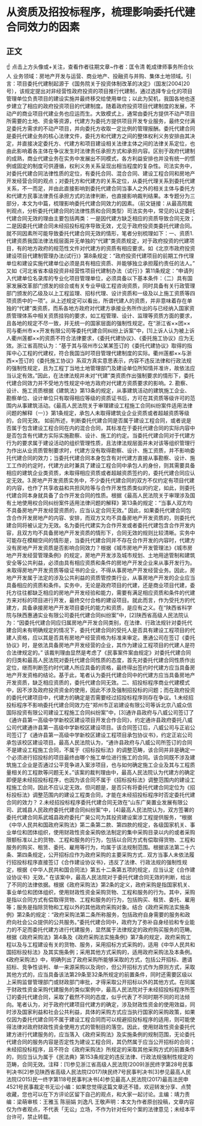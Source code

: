 # 从资质及招投标程序，梳理影响委托代建合同效力的因素
## 正文
☝ 点击上方头像或+关注，查看作者往期文章~作者：匡令清 乾成律师事务所合伙人 业务领域：房地产开发与运营、商业地产、投融资与并购、集体土地领域。引言：项目委托代建制起源于《国务院关于投资体制改革的决定》（国发[2004]20号），该规定提出对非经营性政府投资的项目推行代建制，通过选择专业化的项目管理单位负责项目的建设实施并最终移交给使用单位；以此为契机，我国各地也逐步建立了相应的政府投资项目的代建制度。随着政府投资项目代建制度的发展，不动产的商业项目代建业务也应运而生。大致模式上，通常由委托方提供不动产项目所需要的土地、资金等资源，代建方为委托方提供项目开发专业服务，最终交付满足委托方需求的不动产项目，并向委托方收取一定比例的管理报酬。委托代建合同是委托代建业务的核心法律文件，委托方和代建方之间的整体权利义务安排由其决定，并直接决定委托方、代建方和项目建设相关法律主体之间的法律关系定位，也由此影响着各主体在争议发生时法律责任承担方式和承担内容。区别于政府代建制的成熟，商业代建业务在实务中发展出不同模式，各方利益安排也并没有统一的惯例或固定的制度可供遵循，权利义务关系呈现出相当程度的复杂性。司法实务中，对委托代建合同法律性质的定位，有委托合同、混合合同、建设工程合同和房地产开发经营合同的观点；对委托方和代建方的关系定位，从委托代理关系到委托代建关系，不一而足，并由此直接影响到委托代建合同当事人之外的相关主体与委托方和代建方民事法律责任承担方式的法律判断，也直接影响裁判结果。本专题分为三部分，本文为中篇，梳理影响委托代建合同效力的因素。（前文链接：从最高院裁判观点，分析委托代建合同的法律性质和合同类型）司法实务中，常见的认定委托代建合同无效的理由主要包括两类：一是因代建方缺乏相应的资质导致合同无效；二是因委托代建合同未经招投标程序导致无效，尤见于政府投资类委托代建合同。就不同因素所可能导致委托代建合同无效的情形，笔者分别梳理如下：一、资质1.代建资质我国法律法规层面并无单独的“代建”类资质规定，对于政府投资的代建项目，有的地方政府的规范性文件对代建方的资质有相应要求。如《北京市政府投资建设项目代建制管理办法(试行)》第8条规定：“政府投资代建项目的前期工作代理单位和建设实施代建单位必须是具有相应资质、并能够独立承担履约责任的法人。” 又如《河北省省本级投资非经营性项目代建制办法（试行）》第11条规定：“申请列入代建单位名录库的专业化项目管理单位，必须具备以下基本条件：（二）具有国家发展改革部门颁发的综合或有关专业甲级工程咨询资质，同时具备有关行政管理部门颁发的乙级及以上工程监理、招标代理、设计资质和一级及以上施工资质等四项资质中的一项”。从上述规定可以看出，所谓代建人的资质，并非意味着存在单独的“代建”类资质，而系各地方政府对代建方承接业务所作出的与已经纳入国家资质管理体系中相关资质挂钩的要求，如工程管理、设计、监理等资质方面的要求，且各地的规定不尽一致，并无统一的国家层面的强制性规定。在“浙江省××团××司与衢州市××开发有限公司等委托代建合同纠纷上诉案”中，[1]上诉人认为被上诉人衢州莲都××的资质不符合法律要求，《委托代建协议》、《委托施工协议》应为无效。浙江省高院认为：“基于其与宿州市公某某签订的《委托代建协议》取得的指挥中心工程的代建权，符合我国当时项目管理代建制度的实际。衢州莲都××与浙西××签订的《委托施工协议》系双方真实意思表示，内容不违反法律和行政法规的强制性规定，且为工程丁当地土地管理部门及建设单位所知情并准许，故依法应当认定有效。”因此，在法律法规并未对“代建”类资质作出强制要求的情形下，委托代建合同效力并不受地方性规定中地方政府对代建方资质要求的影响。2. 勘察、设计、施工资质根据《建筑法》第13条的规定，从事建筑活动的建筑施工企业、勘察单位、设计单位只有取得相应等级的资质证书后，方可在其资质等级许可的范围内从事建筑活动。《最高人民法院关于审理建设工程施工合同纠纷案件适用法律问题的解释（一）》第1条规定，承包人未取得建筑业企业资质或者超越资质等级的，合同无效。 如前所述，判断委托代建合同是否属于建设工程合同，或者说是否属于包含建设工程合同在内的混合合同，其标准在于委托代建合同的实际内容中是否包含有代建方实际实施勘察、设计、施工的约定。当委托代建合同对于代建方行为的要求属于建设活动的组织管理性质，且法律法规层面并未对该等组织管理行为作出从业资质管制要求时，代建方没有取得勘察、设计、施工资质，并不影响委托代建合同的效力；当委托代建合同本身包含有对代建方直接从事勘察、设计、施工工作的约定时，代建方此时兼具了建设工程合同中承包人的身份，则其需要具备相应的建筑企业类资质，未取得相应资质或者超越资质签约的，委托代建合同应认定无效。3.房地产开发资质实务中，不少委托代建合同的双方不仅约定有项目代建的内容，也作了共享收益和共担风险等与合作开发性质类似的约定，如此，则委托代建合同本身就具备了合作开发合同的性质。根据《最高人民法院关于审理涉及国有土地使用权合同纠纷案件适用法律问题的解释》第13条的规定：“当事人双方均不具备房地产开发经营资质的，应当认定合同无效。” 因此，如果委托代建合同包含合作开发房地产的内容、安排，而双方又均不具备房地产开发资质的，则委托代建合同将被认定为无效。名为委托代建实为合作开发或者委托代建包含合作开发内容，且双方均不具备房地产开发资质的情形下，合同无效的规则比较清晰。实务中可能存在模糊空间的情形是，当委托代建合同并不存在合作开发的内容时，代建方没有房地产开发资质是否影响合同效力？根据《城市房地产开发管理法》《城市房地产开发经营管理条例》的规定，房地产开发涉及城市规划、土地用途管制和建筑安全等公共利益，必须由具有相应资质和条件的房地产开发企业来从事开发行为。未取得房地产开发资质等级证书的企业，不得从事房地产开发经营业务。因此，房地产开发属于法定的涉及公共利益的资质管控类行业，从事房地产开发的企业应当具备相应的资质和条件。实务中，无论是政府项目的代建，还是商业项目代建，委托方往往都缺乏相应的房地产开发经验和能力，需要有满足相应资质和条件的代建方来对标的项目进行开发，最终交付合格的建设项目。就此而言，作为受托方的代建方，具备承接房地产开发项目委托的能力和资质，是应有之义。在“陕西省科学院与陕西惠通实业有限公司委托代建合同纠纷案”中，[2]陕西省高级人民法院认为：“因委托代建合同应归属房地产开发合同类别，在法律、行政法规针对委托代建合同未有明确规定的情况下，委托代建合同的受托人是否具有建设工程项目的代建人资格，应以其是否具有房地产经营资格为标准来审定。惠通公司在签订《委托协议》时，是依法具备房地产开发经营的企业，其作为建设工程项目的代建人是符合法律规定的。” 该裁判理由显然是考虑了《民事案件案由规定》对委托代建合同的归类和最高人民法院对委托代建合同性质的态度，首先对委托代建合同性质作出定位，继而判断签约时代建人所应具备的资格，最终得出签约时代建方应当具备房地产开发资格的结论。基于此，笔者认为委托代建合同中的代建方应当具备房地产开发资质，缺乏相应资质的，委托代建合同无效。二、招投标程序商业代建模式中，因不涉及政府投资资金的使用，因此不涉及强制招投标的问题；而在政府投资的委托代建项目中，代建方的确定是否需要经过招投标程序则存在争议。1.未经招投标程序不影响委托代建合同效力在“郑州市正岩建设有限公司等诉北京八威众信国际投资有限公司建设工程施工合同纠纷案”中，[3]通许县政府与八威公司签订了《通许县第一高级中学新校区建设项目开发合作合同》，约定通许县政府委托八威公司代建通许县第一高级中学新校区建设项目。该合同签订后，八威公司与正岩公司签订了《通许县第一高级中学新校区建设工程项目承包协议书》，约定正岩公司承包该校区建设项目。最高人民法院认为，“通许县政府与八威公司所签订的合同不是建设工程施工合同，不属于《招标投标法》的调整范畴，该合同并非是确定一个必须进行招投标的项目最终由哪个施工单位进行施工的合同。该合同既不涉及建筑施工企业是否通过公平竞争进入案涉项目，也与如何确定施工企业及其与工程质量相关的工程款等问题无关。”该案的裁判理由中，最高人民法院认为代建方的确定即便是未经招投标程序，也因为该合同不属于《招标投标法》调整范围内的建设工程施工合同，因此不应认定无效。但问题是，是否只有将委托代建合同定位为《招标投标法》调整范围内的建设工程类合同，才能在未经招投标程序时否定委托代建合同的效力？ 2.未经招投标程序委托代建合同无效在“山东广昊置业发展有限公司、武城县人民政府委托代建合同纠纷案”中，[4]最高人民法院认为，双方签署的委托代建合同系武城县政府委托广昊公司为其投资建设案涉工程提供服务，“根据《中华人民共和国政府采购法》第二条第二款、第四款的规定，各级国家机关、事业单位和团体组织，使用财政性资金采购依法制定的集中采购目录以内的或者采购限额标准以上的货物、工程和服务的行为，包括以合同方式有偿取得货物、工程和服务的购买、租赁、委托、雇用等行为，均属于该法规制范围。根据该法第二十六条、第四条规定，公开招标应作为政府采购的主要采购方式.. 双方当事人未依法履行招投标程序直接签订《合作建设协议书》，违反了法律、行政法规的强制性规定，根据《中华人民共和国合同法》第五十二条第五项的规定，应当认定《合作建设协议书》无效。” 在该案中，最高人民法院对于委托代建合同无效的判断，给出了不同的法律依据。根据《政府采购法》第2条的定义，政府采购是指国家机关、事业单位和团体组织，使用财政性资金采购货物、工程和服务的行为。其中，采购是指以合同方式有偿取得货物、工程和服务的行为，包括购买、租赁、委托、雇用等；服务是指除货物和工程以外的其他政府采购对象。结合《政府采购法实施条例》第2条的规定：“政府采购法第二条所称服务，包括政府自身需要的服务和政府向社会公众提供的公共服务。”委托代建合同中，政府为了弥补自身经验和专业能力的不足而委托代建方进行代建服务，显然属于法律规定的政府购买服务的范畴。根据《政府采购法》第4条及《政府采购法实施条例》第7条的规定，政府采购工程以及与工程建设有关的货物、服务，采用招标方式采购的，适用《中华人民共和国招标投标法》及其实施条例；采用其他方式采购的，适用政府采购法及本条例。《政府采购法》中，明确列出了政府采购所能够采取的方式，包括公开招标、邀请招标、竞争性谈判、单一来源采购以及询价，但公开招标方式作为原则方式，采取其他方式的，应当具备该法第29条至32条所规定的前置条件，同时还需要区级以上采购监督管理部门或财政部门审批，才得采取公开招标以外的其他方式。在同属于财政性资金采购代建服务的类似案例中，最高人民法院对于未经招投标程序所签订的委托代建合同，采取了截然不同的态度，似乎代表了不同时期不同的司法倾向。笔者认为，对于政府代建项目代建方的确定，涉及财政性资金的使用效益，同时涉及国家利益和社会公共利益，具体的采购方式应当执行国家的采购政策，如果仅因为委托代建合同不属于建设工程合同而可以规避招投标程序的适用，则可能使得法律对政府财政性资金使用方式的管制目的落空。因此，使用财政性资金委托代建方进行代建服务的，应当落入《政府采购法》及实施条例的规制范围，无论委托代建合同的服务内容是否定性为建设工程合同，其仍然属于应当公开招标的合同；未经招投标程序，且不符合《政府采购法》所规定的采取其他采购方式的前置条件的，则应当认为属于《民法典》第153条规定的违反法律、行政法规强制性规定的范畴，合同无效。注释：[1]参见浙江省高级人民法院(2009)浙民终字第28号民事判决书[2]参见陕西省高级人民法院(2017)陕民终7号民事判决书[3]参见最高人民法院(2015)民一终字第118号民事判决书[4]参见最高人民法院(2017)最高法民申4521号民事裁定书无讼小编：如果您觉得这篇文章还不错，欢迎转发分享、点赞收藏，您也可以在下方评论区留下自己的观点，和大家一起讨论。主编：靖力责编：梁萌审核：王雅玉 陈丽娟 刘逸凡 王敬声明：本文为作者原创投稿，文章内容仅为作者观点，不代表「无讼」立场，不作为针对任何个案的法律意见；未经本平台许可，禁止转载。